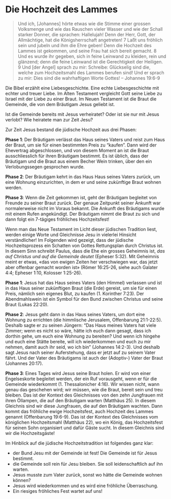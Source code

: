 # Die Hochzeit des Lammes  {#die-hochzeit-des-lammes}


> Und ich, [Johannes] hörte etwas wie die Stimme einer grossen Volksmenge und wie das Rauschen vieler Wasser und wie der Schall starker Donner, die sprachen: Hallelujah! Denn der Herr, Gott, der Allmächtige, hat die Königsherrschaft angetreten! 7 Laßt uns fröhlich sein und jubeln und ihm die Ehre geben! Denn die Hochzeit des Lammes ist gekommen, und seine Frau hat sich bereit gemacht. 8 Und es wurde ihr gegeben, sich in feine Leinwand zu kleiden, rein und glänzend; denn die feine Leinwand ist die Gerechtigkeit der Heiligen.
9 Und [der Angel] sprach zu mir: Schreibe: Glückselig sind die, welche zum Hochzeitsmahl des Lammes berufen sind! Und er sprach zu mir: Dies sind die wahrhaftigen Worte Gottes! -- Johannes 19:6-9


Die Bibel erzählt eine Liebesgeschichte. Eine echte Liebesgeschichte mit echter und treuer Liebe. Im Alten Testament vergleicht Gott seine Liebe zu Israel mit der Liebe zu einer Braut. Im Neuen Testament ist die Braut die Gemeinde, die von dem Bräutigam Jesus geliebt ist.

Ist die Gemeinde bereits mit Jesus verheiratet? Oder ist sie nur mit Jesus verlobt? Wie heiratete man zur Zeit Jesu?

Zur Zeit Jesus bestand die jüdische Hochzeit aus drei Phasen:

**Phase 1**: Der Bräutigam verlässt das Haus seines Vaters und reist zum Haus der Braut, um sie für einen bestimmten Preis zu "kaufen". Dann wird der Ehevertrag abgeschlossen, und von diesem Moment an ist die Braut ausschliesslich für ihren Bräutigam bestimmt. Es ist üblich, dass der Bräutigam und die Braut aus einem Becher Wein trinken, über den ein Verlobungssegen gesprochen wurde.

**Phase 2**: Der Bräutigam kehrt in das Haus Haus seines Vaters zurück, um eine Wohnung einzurichten, in dem er und seine zukünftige Braut wohnen werden.

**Phase 3**: Wenn die Zeit gekommen ist, geht der Bräutigam begleitet von Freunde zu seiner Braut zurück.  Der genaue Zeitpunkt seiner Ankunft war normalerweise nicht im Voraus bekannt. Die Ankunft des Bräutigams wurde mit einem Rufen angekündigt. Der Bräutigam nimmt die Braut zu sich und dann folgt ein 7-tägiges fröhliches Hochzeitsfest!

Wenn man das Neue Testament im Licht dieser jüdischen Tradition liest, werden einige Worte und Gleichnisse Jesu in vielerlei Hinsicht verständlicher! Im Folgenden wird gezeigt, dass der jüdische Hochzeitsprozess ein Schatten von Gottes Rettungsplan durch Christus ist. In diesem Sinn schreibt Paulus, dass die Ehe ein grosses Geheimnis ist, *das auf Christus und auf die Gemeinde deutet* (Epheser 5:32). Mit Geheimnis meint er etwas, «das von ewigen Zeiten her verschwiegen war, das jetzt aber offenbar gemacht worden ist» (Römer 16:25-26, siehe auch Galater 4:4; Epheser 1:10, Kolosser 1:25-26).


**Phase 1**: Jesus hat das Haus seines Vaters (den Himmel) verlassen und ist in das Haus seiner zukünftigen Braut (die Erde) gereist, um sie für einen Preis, nämlich sein eigenes Blut, zu kaufen (1. Korinther 7:23). Der Abendmahlswein ist ein Symbol für den Bund zwischen Christus und seine Braut (Lukas 22:20).

**Phase 2**: Jesus geht dann in das Haus seines Vaters, um dort eine Wohnung zu errichten (die himmlische Jerusalem, Offenbarung 21:1-22:5). Deshalb sagte er zu seinen Jüngern: "Das Haus meines Vaters hat viele Zimmer; wenn es nicht so wäre, hätte ich euch dann gesagt, dass ich dorthin gehe, um euch eine Wohnung zu bereiten? Und wenn ich hingehe und euch eine Stätte bereite, will ich wiederkommen und euch zu mir nehmen, damit auch ihr seid, wo ich bin" (Johannes 14:2-3). Und deshalb sagt Jesus nach seiner Auferstehung, dass er jetzt auf zu seinem Vater fährt. Und der Vater des Bräutigams ist auch der (Adoptiv-) Vater der Braut (Johannes 20:17).

**Phase 3**: Eines Tages wird Jesus seine Braut holen. Er wird von einer Engelseskorte begleitet werden, der ein Ruf vorausgeht, wenn er für die Gemeinde wiederkommt (1. Thessalonicher 4:16). Wir wissen nicht, wann genau das geschehen wird; wir müssen, wie die Braut, bereit sein und treu bleiben. Das ist der Kontext des Gleichnisses von den zehn Jungfrauen mit ihren Öllampen, die auf den Bräutigam warten (Matthäus 25). In diesem Gleichnis sind wir diese Jungfrauen, die auf den Bräutigam wachten. Dann kommt das fröhliche ewige Hochzeitsfest, auch Hochzeit des Lammes genannt (Offenbarung 19:6-9). Das ist der Kontext des Gleichnisses vom königlichen Hochzeitsmahl (Matthäus 22), wo ein König, das Hochzeitsfest für seinen Sohn organisiert und dafür Gäste sucht. In diesem Gleichnis sind wir die Hochzeitsgäste!

Im Hinblick auf die jüdische Hochzeitstradition ist folgendes ganz klar:

* der Bund Jesu mit der Gemeinde ist fest! Die Gemeinde ist für Jesus bestimmt.
* die Gemeinde soll rein für Jesu bleiben. Sie soll leidenschaftlich auf ihn warten.
* Jesus musste zum Vater zurück, sonst wo hätte die Gemeinde wohnen können?
* Jesus wird wiederkommen und es wird eine fröhliche Überraschung.
* Ein riesiges fröhliches Fest wartet auf uns!



    
